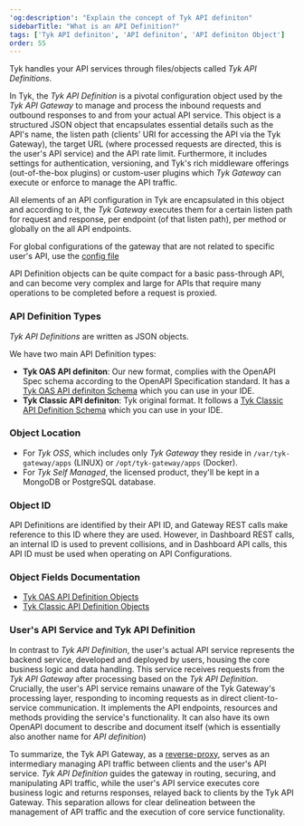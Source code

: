 ```yaml
---
'og:description': "Explain the concept of Tyk API definiton"
sidebarTitle: "What is an API Definition?"
tags: ['Tyk API definiton', 'API definiton', 'API definiton Object']
order: 55
---
```


Tyk handles your API services through files/objects called *Tyk API Definitions*.

In Tyk, the *Tyk API Definition* is a pivotal configuration object used by the *Tyk API Gateway* to manage and process the inbound requests and outbound responses to and from your actual API service.
This object is a structured JSON object that encapsulates essential details such as the API's name, the listen path (clients' URI for accessing the API via the Tyk Gateway), the target URL (where processed requests are directed, this is the user's API service) and the API rate limit. Furthermore, it includes settings for authentication, versioning, and Tyk's rich middleware offerings (out-of-the-box plugins) or custom-user plugins which *Tyk Gateway* can execute or enforce to manage the API traffic.

All elements of an API configuration in Tyk are encapsulated in this object and according to it, the *Tyk Gateway* executes them for a certain listen path for request and response, per endpoint (of that listen path), per method or globally on the all API endpoints.

For global configurations of the gateway that are not related to specific user's API, use the [config file](/tyk-oss-gateway/configuration)

API Definition objects can be quite compact for a basic pass-through API, and can become very complex and large for APIs that require many operations to be completed before a request is proxied.

### API Definition Types
*Tyk API Definitions* are written as JSON objects.

We have two main API Definition types:
- **Tyk OAS API definiton**: Our new format, complies with the OpenAPI Spec schema according to the OpenAPI Specification standard. It has a [Tyk OAS API definiton Schema](https://github.com/TykTechnologies/tyk-schemas/blob/main/JSON/draft-04) which you can use in your IDE.
- **Tyk Classic API definiton**: Tyk original format. It follows a [Tyk Classic API Definition Schema](https://github.com/TykTechnologies/tyk-schemas/tree/main/JSON/draft-07) which you can use in your IDE.

### Object Location
- For *Tyk OSS*, which includes only *Tyk Gateway* they reside in `/var/tyk-gateway/apps` (LINUX) or `/opt/tyk-gateway/apps` (Docker).
- For *Tyk Self Managed*, the licensed product, they'll be kept in a MongoDB or PostgreSQL database.

### Object ID
API Definitions are identified by their API ID, and Gateway REST calls make reference to this ID where they are used. However, in Dashboard REST calls, an internal ID is used to prevent collisions, and in Dashboard API calls, this API ID must be used when operating on API Configurations.

### Object Fields Documentation
- [Tyk OAS API Definition Objects](/tyk-apis/tyk-gateway-api/oas/x-tyk-oas-doc)
- [Tyk Classic API Definition Objects](/tyk-gateway-api/api-definition-objects)

### User's API Service and Tyk API Definition

In contrast to *Tyk API Definition*, the user's actual API service represents the backend service, developed and deployed by users, housing the core business logic and data handling. This service receives requests from the *Tyk API Gateway* after processing based on the *Tyk API Definition*. Crucially, the user's API service remains unaware of the Tyk Gateway's processing layer, responding to incoming requests as in direct client-to-service communication. It implements the API endpoints, resources and methods providing the service's functionality. It can also have its own OpenAPI document to describe and document itself (which is essentially also another name for *API definition*)

To summarize, the Tyk API Gateway, as a [reverse-proxy](https://en.wikipedia.org/wiki/Reverse_proxy), serves as an intermediary managing API traffic between clients and the user's API service. *Tyk API Definition* guides the gateway in routing, securing, and manipulating API traffic, while the user's API service executes core business logic and returns responses, relayed back to clients by the Tyk API Gateway. This separation allows for clear delineation between the management of API traffic and the execution of core service functionality.
